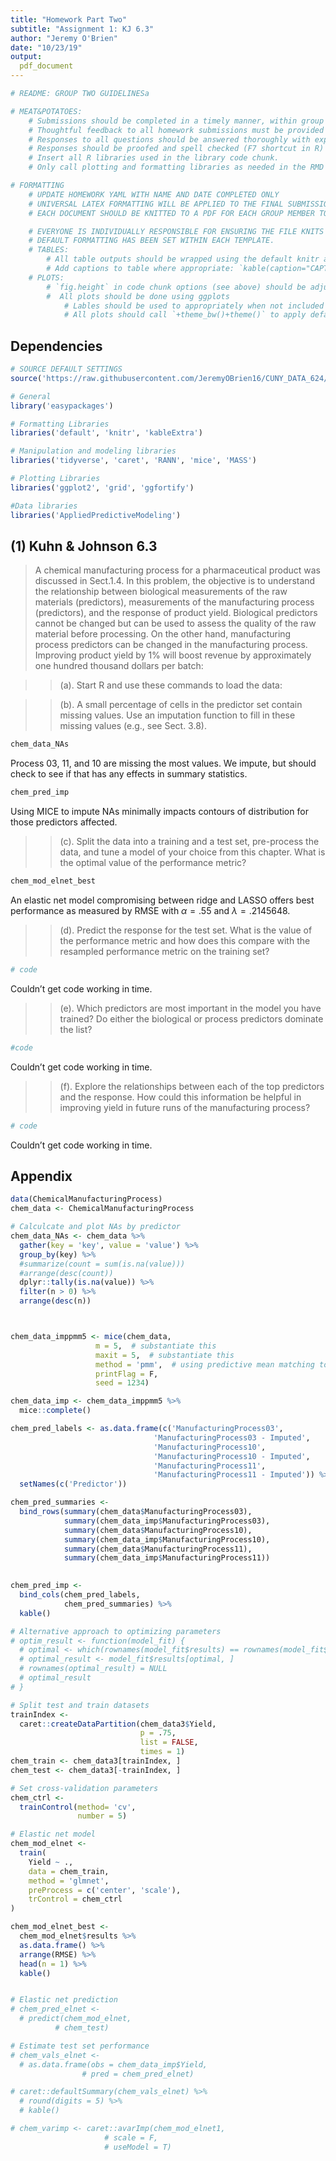 ```yaml
---
title: "Homework Part Two"
subtitle: "Assignment 1: KJ 6.3"
author: "Jeremy O'Brien"
date: "10/23/19"
output: 
  pdf_document
---
```


```r
# README: GROUP TWO GUIDELINESa

# MEAT&POTATOES:
    # Submissions should be completed in a timely manner, within group internal deadlines. 
    # Thoughtful feedback to all homework submissions must be provided in order to compile work. 
    # Responses to all questions should be answered thoroughly with explanations. 
    # Responses should be proofed and spell checked (F7 shortcut in R) upon completion. 
    # Insert all R libraries used in the library code chunk.
    # Only call plotting and formatting libraries as needed in the RMD to compile assignment 

# FORMATTING
    # UPDATE HOMEWORK YAML WITH NAME AND DATE COMPLETED ONLY 
    # UNIVERSAL LATEX FORMATTING WILL BE APPLIED TO THE FINAL SUBMISSION TO ENSURE EVERYONE                               CAN COMPILE DOCUMENT ON THEIR MACHINE
    # EACH DOCUMENT SHOULD BE KNITTED TO A PDF FOR EACH GROUP MEMBER TO REVIEW.

    # EVERYONE IS INDIVIDUALLY RESPONSIBLE FOR ENSURING THE FILE KNITS PROPERLY. 
    # DEFAULT FORMATTING HAS BEEN SET WITHIN EACH TEMPLATE.  
    # TABLES: 
        # All table outputs should be wrapped using the default knitr and kable_styling settings:                             `%>% kable() %>% kable_styling() %>% row_spec()`
        # Add captions to table where appropriate: `kable(caption="CAPTION")`
    # PLOTS:
        # `fig.height` in code chunk options (see above) should be adjusted to larger size when needed (default=3)
        #  All plots should be done using ggplots 
            # Lables should be used to appropriately when not included default graph:                                             `+labs(title="", subtitle="", x="", y="")`
            # All plots should call `+theme_bw()+theme()` to apply default settings
```

## Dependencies 

```r
# SOURCE DEFAULT SETTINGS
source('https://raw.githubusercontent.com/JeremyOBrien16/CUNY_DATA_624/master/Homework-Two/defaults.R')
```

```r
# General
library('easypackages')

# Formatting Libraries
libraries('default', 'knitr', 'kableExtra')

# Manipulation and modeling libraries
libraries('tidyverse', 'caret', 'RANN', 'mice', 'MASS')

# Plotting Libraries
libraries('ggplot2', 'grid', 'ggfortify')

#Data libraries
libraries('AppliedPredictiveModeling')
```

## (1) Kuhn & Johnson 6.3


> A chemical manufacturing process for a pharmaceutical product was discussed in Sect.1.4. In this problem, the objective is to understand the relationship between biological measurements of the raw materials (predictors), measurements of the manufacturing process (predictors), and the response of product yield. Biological predictors cannot be changed but can be used to assess the quality of the raw material before processing. On the other hand, manufacturing process predictors can be changed in the manufacturing process. Improving product yield by 1% will boost revenue by approximately one hundred thousand dollars per batch:

>> (a). Start R and use these commands to load the data:

>> (b). A small percentage of cells in the predictor set contain missing values. Use an imputation function to fill in these missing values (e.g., see Sect. 3.8). 
```r
chem_data_NAs
```

Process 03, 11, and 10 are missing the most values.  We impute, but should check to see if that has any effects in summary statistics.

```r
chem_pred_imp
```

Using MICE to impute NAs minimally impacts contours of distribution for those predictors affected.

>> (c). Split the data into a training and a test set, pre-process the data, and tune a model of your choice from this chapter. What is the optimal value of the performance metric? 

```r
chem_mod_elnet_best
```

An elastic net model compromising between ridge and LASSO offers best performance as measured by RMSE with $\alpha = .55$ and $\lambda = .2145648$.

>> (d). Predict the response for the test set. What is the value of the performance metric and how does this compare with the resampled performance metric on the training set? 

```r
# code
```

Couldn't get code working in time.

>> (e). Which predictors are most important in the model you have trained? Do either the biological or process predictors dominate the list? 

```r
#code
```

Couldn't get code working in time.

>> (f). Explore the relationships between each of the top predictors and the response. How could this information be helpful in improving yield in future runs of the manufacturing process?

```r
# code
```

Couldn't get code working in time.

## Appendix

```r

data(ChemicalManufacturingProcess)
chem_data <- ChemicalManufacturingProcess

# Calculcate and plot NAs by predictor
chem_data_NAs <- chem_data %>% 
  gather(key = 'key', value = 'value') %>% 
  group_by(key) %>%
  #summarize(count = sum(is.na(value)))
  #arrange(desc(count))
  dplyr::tally(is.na(value)) %>% 
  filter(n > 0) %>% 
  arrange(desc(n))



chem_data_imppmm5 <- mice(chem_data, 
                   m = 5,  # substantiate this
                   maxit = 5,  # substantiate this
                   method = 'pmm',  # using predictive mean matching to start
                   printFlag = F,
                   seed = 1234)

chem_data_imp <- chem_data_imppmm5 %>% 
  mice::complete()

chem_pred_labels <- as.data.frame(c('ManufacturingProcess03',
                                'ManufacturingProcess03 - Imputed',
                                'ManufacturingProcess10',
                                'ManufacturingProcess10 - Imputed',
                                'ManufacturingProcess11',
                                'ManufacturingProcess11 - Imputed')) %>% 
  setNames(c('Predictor'))

chem_pred_summaries <-
  bind_rows(summary(chem_data$ManufacturingProcess03),
            summary(chem_data_imp$ManufacturingProcess03),
            summary(chem_data$ManufacturingProcess10),
            summary(chem_data_imp$ManufacturingProcess10),
            summary(chem_data$ManufacturingProcess11),
            summary(chem_data_imp$ManufacturingProcess11))
                                 

chem_pred_imp <- 
  bind_cols(chem_pred_labels, 
            chem_pred_summaries) %>% 
  kable()

# Alternative approach to optimizing parameters
# optim_result <- function(model_fit) {
  # optimal <- which(rownames(model_fit$results) == rownames(model_fit$bestTune))
  # optimal_result <- model_fit$results[optimal, ]
  # rownames(optimal_result) = NULL
  # optimal_result
# }

# Split test and train datasets
trainIndex <- 
  caret::createDataPartition(chem_data3$Yield,
                             p = .75,
                             list = FALSE,
                             times = 1)
chem_train <- chem_data3[trainIndex, ]
chem_test <- chem_data3[-trainIndex, ]

# Set cross-validation parameters
chem_ctrl <- 
  trainControl(method= 'cv',
               number = 5)

# Elastic net model
chem_mod_elnet <- 
  train(
    Yield ~ ., 
    data = chem_train,
    method = 'glmnet',
    preProcess = c('center', 'scale'),
    trControl = chem_ctrl
)

chem_mod_elnet_best <- 
  chem_mod_elnet$results %>% 
  as.data.frame() %>%
  arrange(RMSE) %>% 
  head(n = 1) %>% 
  kable()


# Elastic net prediction
# chem_pred_elnet <- 
  # predict(chem_mod_elnet, 
          # chem_test)  

# Estimate test set performance
# chem_vals_elnet <- 
  # as.data.frame(obs = chem_data_imp$Yield, 
                # pred = chem_pred_elnet)

# caret::defaultSummary(chem_vals_elnet) %>% 
  # round(digits = 5) %>% 
  # kable()

# chem_varimp <- caret::avarImp(chem_mod_elnet1,
                     # scale = F,
                     # useModel = T)

```

